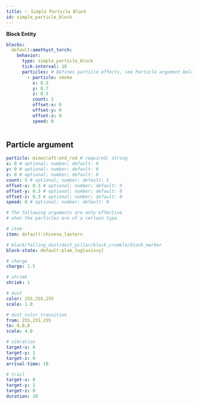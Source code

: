 ```yaml
---
title: ✨ Simple Particle Block
id: simple_particle_block
---
```



<Highlight color="#3B6B60">**Block Entity**</Highlight>​

```yml
blocks:
  default:amethyst_torch:
    behavior:
      type: simple_particle_block
      tick-interval: 10
      particles: # Defines particle effects, see Particle argument below
        - particle: smoke
          x: 0.5
          y: 0.7
          z: 0.5
          count: 1
          offset-x: 0
          offset-y: 0
          offset-z: 0
          speed: 0
```

<div style={{textAlign: 'center'}}>
    <img src={require('/img/simple_particle_block.png').default} alt="" />
</div>

## Particle argument

```yml
particle: minecraft:end_rod # required; string
x: 0 # optional; number; default: 0
y: 0 # optional; number; default: 0
z: 0 # optional; number; default: 0
count: 5 # optional; number; default: 1
offset-x: 0.3 # optional; number; default: 0
offset-y: 0.3 # optional; number; default: 0
offset-z: 0.3 # optional; number; default: 0
speed: 0 # optional; number; default: 0

# The following arguments are only effective
# when the particles are of a certain type.

# item
item: default:chinese_lantern

# block/falling_dust/dust_pillar/block_crumble/block_marker
block-state: default:plam_log[axis=y]

# charge
charge: 1.5

# shriek
shriek: 1

# dust
color: 255,255,255
scale: 1.0

# dust_color_transition
from: 255,255,255
to: 0,0,0
scale: 4.0

# vibration
target-x: 0
target-y: 1
target-z: 0
arrival-time: 10

# trail
target-x: 0
target-y: 1
target-z: 0
duration: 10
```

